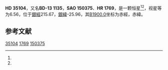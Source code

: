 {{Starbox begin
| name = HD 35104
}}
{{Starbox observe
| epoch = [[J2000.0|J2000.0]]
| constell = {{星座名待查}}<ref name=SIMBAD>{{cite web
 | url=http://simbad.u-strasbg.fr/simbad/sim-id?Ident=HR+1769
 | title=Pulsating variable Star
 | publisher=Centre de Données astronomiques de Strasbourg
 | work=SIMBAD
 | accessdate=2012-07-13
 | archive-date=2016-03-17
 | archive-url=https://web.archive.org/web/20160317102138/http://simbad.u-strasbg.fr/simbad/sim-id?Ident=HR+1769
 | dead-url=no
 }}</ref><ref name=DATA>{{cite web
 | url=http://vizier.u-strasbg.fr/viz-bin/VizieR-5?-out.add=.&-source=5050&-corr=PK=HR&-out.max=9999&HR=1769
 | title=VizieR Detailed Page
 | accessdate=2012-07-13
 | archive-date=2016-03-05
 | archive-url=https://web.archive.org/web/20160305203922/http://vizier.u-strasbg.fr/viz-bin/VizieR-5?-out.add=.&-source=5050&-corr=PK=HR&-out.max=9999&HR=1769
 | dead-url=no
 }}</ref>
| 星官 = 
| ra = {{RA|5|21|51}}<ref name=SIMBAD /><ref name=DATA />
| dec = {{DEC|-13|45|22}}<ref name=SIMBAD /><ref name=DATA />
| appmag_v = 6.56<ref name=SIMBAD /><ref name=DATA />
}}
{{Starbox character
| class = B8V<ref name=SIMBAD /><ref name=DATA />
| b-v = -0.09<ref name=SIMBAD /><ref name=DATA />
| u-b = -0.48<ref name=SIMBAD /><ref name=DATA />
| r-i = <ref name=SIMBAD /><ref name=DATA />
| variable = 
}}
{{Starbox astrometry
| radial_v = -0.48
| prop_mo_ra = 14
| parallax = 
| p_error = 
}}
{{Starbox catalog
| names =BD-13 1135，[[SAO星表|SAO]] 150375，[[HD星表|HD]] 35104，[[HR星表|HR]] 1769}}
{{Starbox reference |Simbad=HR+1769}}
{{Starbox end}}

'''HD 35104'''，又名'''BD-13 1135'''，'''SAO 150375'''、'''HR 1769'''，是一颗恒星<ref name=SIMBAD /><ref name=DATA />，视星等为6.56，位于[[銀道座標系|銀經]]215.67，[[銀道座標系|銀緯]]-25.96，其[[B1900.0|B1900.0]]坐标为赤經{{RA|5|17|16}}，赤緯{{DEC|-13|-25.96|13}}。

== 参考文献 ==
{{reflist}}

{{star-stub}}

[[Category:HD和HDE天體|35104]]
[[Category:HR天體|1769]]
[[Category:SAO天體|150375]]